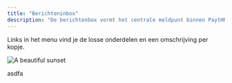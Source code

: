 ```yaml
---
title: "Berichteninbox"
description: "De berichtenbox vormt het centrale meldpunt binnen PaytHR. Hier worden alle belangrijke meldingen en acties verzameld die je direct inzicht geven in lopende taken en aandachtspunten. Denk hierbij aan contractverlengingen (wekelijks, maandelijks of per specifieke periode), verjaardagen van medewerkers, ontbrekende documenten en contracten die binnenkort aflopen. Daarnaast vind je hier meldingen over salariswijzigingen, componentaanpassingen en openstaande documenten die nog ondertekend moeten worden. Door deze meldingen regelmatig te controleren, voorkom je dat belangrijke acties over het hoofd worden gezien en zorg je ervoor dat het verloningsproces soepel en zonder vertraging verloopt. De berichtenbox helpt je dus om grip te houden op alle administratieve processen en tijdig in te grijpen waar nodig."
---
```


Links in het menu vind je de losse onderdelen en een omschrijving per kopje.

![A beautiful sunset](/dashboard/berichteninbox.png)

asdfa